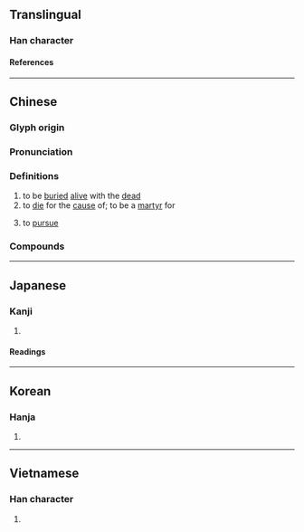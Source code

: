 {{character info}}
==Translingual==

===Han character===
{{Han char|rn=78|rad=歹|as=06|sn=10|four=17220|canj=MNPA|ids=⿰歹旬}}

====References====
{{Han ref|kx=0580.220|dkj=16448|dj=0972.300|hdz=21386.060|uh=6B89}}

----

==Chinese==
{{zh-forms}}

===Glyph origin===
{{Han etym}}

===Pronunciation===
{{zh-pron
|m=xùn
|c=seon1,seon6
|md=sŭng
|mn=ml,twv:sūn/tw:sûn
|mn-t=sung5
|mc=y
|oc=y
|ma=
|cat=v
}}

===Definitions===
{{zh-hanzi}}

# to be [[buried]] [[alive]] with the [[dead]]
# to [[die]] for the [[cause]] of; to be a [[martyr]] for
# {{lb|zh|literary}} to [[pursue]]

===Compounds===
{{zh-der|小人殉財|以身殉職|因公殉職|以身殉國|以身殉道|殉情記|殉職|殉葬品|殉葬|殉利|殉義忘身|殉國|殉身|殉義|殉情|殉財|殉道|捐生殉國|殉名|殉義忘生|殉難|殉道者|殉節|殉教}}

----

==Japanese==

===Kanji===
{{ja-kanji|grade=c|rs=歹06}}

# {{rfdef|ja|sort=歹06}}

====Readings====
{{ja-readings
|goon=じゅん
|kanon=しゅん
|kun=したが-う
}}

----

==Korean==

===Hanja===
{{ko-hanja|순}}

# {{rfdef|ko|sort=歹06}}

----

==Vietnamese==

===Han character===
{{vi-readings|rs=歹06|reading=tuẫn}}

# {{rfdef|vi|sort=歹06}}
